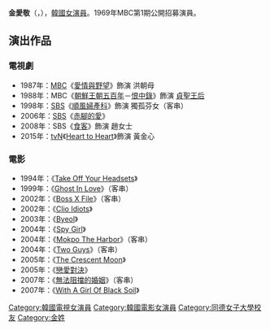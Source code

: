 {{藝人
| 姓名 = 金愛敬
| 類型 = 女演員
| 相片 = 
| 國籍 = {{KOR}}
| 出生日期 = {{birth_date_and_age|1950|2|12}}
| 語言 = [[韓語|韓語]]、[[英語|英語]]
| 教育程度 = [[同德女子大學|同德女子大學]]國語國文學[[學士|學士]]
| 出道日期 = 1969年
}}

'''金愛敬'''（{{lang-ko|'''김애경'''}}，{{bd|1950年|2月12日}}），[[韓國|韓國]][[女演員|女演員]]。1969年MBC第1期公開招募演員。

== 演出作品 ==
=== 電視劇 ===
*1987年：[[文化廣播_(韓國)|MBC]]《[[愛情與野望|愛情與野望]]》飾演 洪朝母
*1988年：MBC《[[朝鮮王朝五百年|朝鮮王朝五百年]]－[[恨中錄_(電視劇)|恨中錄]]》飾演 [[貞聖王后|貞聖王后]]
*1998年：[[SBS_(韓國)|SBS]]《[[順風婦產科|順風婦產科]]》飾演 獨孤芬女（客串）
*2006年：[[SBS_(韓國)|SBS]]《[[赤腳的愛|赤腳的愛]]》
*2008年：SBS《[[食客_(電視劇)|食客]]》飾演 趙女士
*2015年：[[tvN|tvN]]《[[Heart_to_Heart|Heart to Heart]]》飾演 黃金心

=== 電影 ===
*1994年：《[[Take_Off_Your_Headsets|Take Off Your Headsets]]》
*1999年：《[[Ghost_In_Love|Ghost In Love]]》（客串）
*2002年：《[[Boss_X_File|Boss X File]]》（客串）
*2002年：《[[Clio_Idiots|Clio Idiots]]》
*2003年：《[[Byeol|Byeol]]》
*2004年：《[[Spy_Girl|Spy Girl]]》
*2004年：《[[Mokpo_The_Harbor|Mokpo The Harbor]]》（客串）
*2004年：《[[Two_Guys|Two Guys]]》（客串）
*2005年：《[[The_Crescent_Moon|The Crescent Moon]]》
*2005年：《[[戀愛對決|戀愛對決]]》
*2007年：《[[無法阻擋的婚姻|無法阻擋的婚姻]]》（客串）
*2007年：《[[With_A_Girl_Of_Black_Soil|With A Girl Of Black Soil]]》


{{百想藝術大賞}}

{{DEFAULTSORT:Kim Ae Gyeong}}
[[Category:韓國電視女演員|Category:韓國電視女演員]]
[[Category:韓國電影女演員|Category:韓國電影女演員]]
[[Category:同德女子大學校友|Category:同德女子大學校友]]
[[Category:金姓|Category:金姓]]